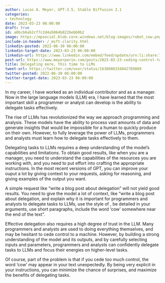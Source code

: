 ```yaml
---
author: Lucas A. Meyer, GPT-3.5, Stable Diffusion 2.1
categories:
- technology
date: 2023-03-23 06:00:00
draft: true
id: a0bcb6ab2cf7c2d4a5064b822bebb0b2
image: https://mpsocial.blob.core.windows.net/blog-images/robot_cow.png
include-in-header: /_msft-clarity.html
linkedin-posted: 2022-06-30 06:00:00
linkedin-target-date: 2023-03-23 06:00:00
linkedin-url: https://www.linkedin.com/embed/feed/update/urn:li:share:7044654035869597696
post-url: https://www.meyerperin.com/posts/2023-03-23-ceding-control-to-llms.html
title: Delegating more, this time to LLMs
tweet-url: https://twitter.com/user/status/1638888334842789889
twitter-posted: 2022-06-30 06:00:00
twitter-target-date: 2023-03-23 06:00:00
---
```


In my career, I have worked as an individual contributor and as a manager. Now in the large language models (LLM) era, I have learned that the most important skill a programmer or analyst can develop is the ability to delegate tasks effectively.

The rise of LLMs has revolutionized the way we approach programming and analysis. These models have the ability to process vast amounts of data and generate insights that would be impossible for a human to quickly produce on their own. However, to fully leverage the power of LLMs, programmers and analysts must learn how to delegate tasks effectively to them.

Delegating tasks to LLMs requires a deep understanding of the model's capabilities and limitations. To obtain good results, like when you are a manager, you need to understand the capabilities of the resources you are working with, and you need to put effort into crafting the appropriate instructions. In the most recent versions of GPT, you can improve your ouput a lot by giving context to your requests, asking for reasoning, and giving examples of the output you want. 

A simple request like "write a blog post about delegation" will not yield good results. You need to give the model a lot of context, like "write a blog post about delegation, and explain why it is important for programmers and analysts to delegate tasks to LLMs, use the style of <some famous writer>, be detailed in your arguments, use short paragraphs, include the word 'cow' somewhere near the end of the text".

Effective delegation also requires a high degree of trust in the LLM. Many programmers and analysts are used to doing everything themselves, and may be hesitant to cede control to a machine. However, by building a strong understanding of the model and its outputs, and by carefully selecting inputs and parameters, programmers and analysts can confidently delegate tasks to LLMs and focus their energies on higher-level tasks. 

Of course, part of the problem is that if you cede too much control, the word 'cow' may appear in your text unexpectedly. By being very explicit in your instructions, you can minimize the chance of surprises, and maximize the benefits of delegating tasks.
